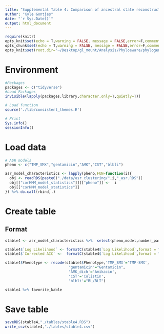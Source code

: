 ```yaml
---
title: "Supplemental Table 4: Comparison of ancestral state reconstruction models using Akaike information criteria"
author: "Kyle Gontjes"
date: "`r Sys.Date()`"
output: html_document
---
```


```r
require(knitr)
opts_knit$set(echo = T,warning = FALSE, message = FALSE,error=F,comment=NA) 
opts_chunk$set(echo = T,warning = FALSE, message = FALSE,error=F,comment=NA)
opts_knit$set(root.dir='~/Desktop/gl_mount/Analysis/Phyloaware/phylogenetic-resistance-ms/')
```

# Environment
```r
#Packages
packages <- c("tidyverse")   
#Load Packages
invisible(lapply(packages,library,character.only=T,quietly=T)) 

# Load function
source('./lib/consistent_themes.R')

# Print
Sys.info()
sessionInfo() 
``` 

# Load data
```r
# ASR models
pheno <- c("TMP_SMX","gentamicin","AMK","CST","blbli")

asr_model_characteristics <- lapply(pheno,FUN=function(i){
  obj <- readRDS(paste0("./data/asr_clustering/",i,"_asr.RDS"))
  obj[["corHMM_model_statistics"]][["pheno"]] <-  i
  obj[["corHMM_model_statistics"]]
}) %>% do.call(rbind,.)
```

# Create table 

## Format
```r
stable4 <- asr_model_characteristics %>%  select(pheno,model,number_parameters,rate1,rate2,loglik,AICc,best_model) %>% `colnames<-`(c("Phenotype","Model","No. Parameters","Rate 1","Rate 2","Log Likelihood","Corrected AIC","Best model")) %>% `rownames<-`(NULL) 

stable4$`Log Likelihood` <- formatC(stable4$`Log Likelihood`,format = "f",digits =4)
stable4$`Corrected AIC` <-  formatC(stable4$`Log Likelihood`,format = "f",digits =4)

stable4$Phenotype <- recode(stable4$Phenotype,'TMP_SMX'='TMP-SMX',
                             "gentamicin"="Gentamicin",
                             'AMK_dich'='Amikacin',
                             'CST'='Colistin',
                             'blbli'="BL/BLI")    

stable4 %>% favorite_kable 
```

# Save table
```r
saveRDS(stable4,"./tables/stable4.RDS")
write_csv(stable4,"./tables/stable4.csv")
``` 
